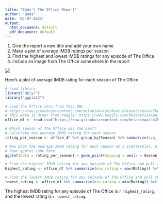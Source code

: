 ```yaml
---
title: "Bada's The Office Report"
author: "Bada"
date: '02-07-2023'
output:
  html_document: default
  pdf_document: default
---
```


1. Give the report a new title and add your own name
2. Make a plot of average IMDB ratings per season
3. Find the highest and lowest IMDB ratings for any episode of The Office
4. Include an image from The Office somewhere in the report

![](https://images6.fanpop.com/image/photos/40100000/The-Office-the-office-40154918-700-461.jpg)


Here's a plot of average IMDB rating for each season of The Office.
```r
# Load library
library("dplyr")
library("ggplot2")

# Load The Office data from this URL:
# https://raw.githubusercontent.com/melaniewalsh/Neat-Datasets/main/TheOfficeIMDBPerEpisode.csv
# This data is drawn from Kaggle: https://www.kaggle.com/datasets/kapastor/the-office-imdb-ratings-per-episode
office_df <- read.csv("https://raw.githubusercontent.com/melaniewalsh/Neat-Datasets/main/TheOfficeIMDBPerEpisode.csv", stringsAsFactors = FALSE)

# Which season of The Office was the best?
# Calculate the average IMDB rating for each season
rating_per_season <- office_df %>% group_by(Season) %>% summarize(avg_rating = mean(Rating))

# Now plot the average IMDB rating for each season as a scatterplot, a line plot, or both
# Your ggplot code here
ggplot(data = rating_per_season) + geom_point(mapping = aes(x = Season, y = avg_rating)) + geom_line(mapping = aes(x = Season, y = avg_rating))
```
```r
# Find the highest IMDB rating for any episode of The Office and pull the value
highest_rating <- office_df %>% summarize(max_rating = max(Rating)) %>% pull(max_rating)

# Find the lowest IMDB rating for any episode of The Office and pull the value
lowest_rating <- office_df %>% summarize(min_rating = min(Rating)) %>% pull(min_rating)
```

The highest IMDB rating for any episode of The Office is `r highest_rating`, and the lowest rating is `r lowest_rating`.
